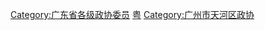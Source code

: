 [[Category:广东省各级政协委员|Category:广东省各级政协委员]]
[[Category:市辖区政协委员|粤]]
[[Category:广州市天河区政协|Category:广州市天河区政协]]